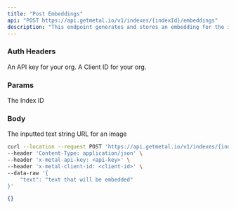 ```yaml
---
title: "Post Embeddings"
api: "POST https://api.getmetal.io/v1/indexes/{indexId}/embeddings"
description: "This endpoint generates and stores an embedding for the inputted data."
---
```


### Auth Headers

<ParamField required header="x-metal-api-key" type="string">
  An API key for your org.
</ParamField>

<ParamField required header="x-metal-client-id" type="string">
  A Client ID for your org.
</ParamField>

### Params

<ParamField required path="indexId" type="string">
  The Index ID
</ParamField>

### Body

<ParamField body="text" type="string" placeholder="text that will be embedded">
  The inputted text string
</ParamField>

<ParamField body="imageUrl" type="string" placeholder="image url">
  URL for an image
</ParamField>

<RequestExample>

```bash Example Request
curl --location --request POST 'https://api.getmetal.io/v1/indexes/{indexId}/embeddings' \
--header 'Content-Type: application/json' \
--header 'x-metal-api-key: <api-key>' \
--header 'x-metal-client-id: <client-id>' \
--data-raw '{
    "text": "text that will be embedded"
}'
```

</RequestExample>

<ResponseExample>

```json Response
{}
```

</ResponseExample>

